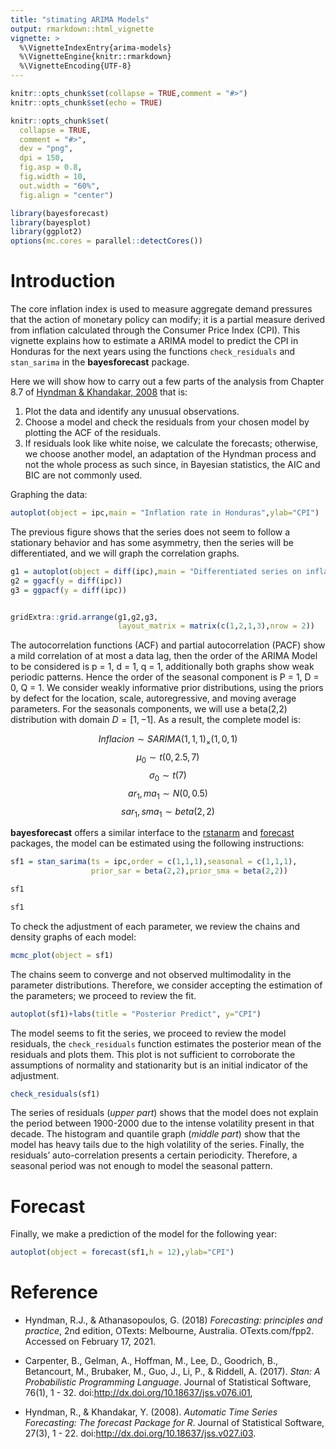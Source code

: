 ```yaml
---
title: "stimating ARIMA Models"
output: rmarkdown::html_vignette
vignette: >
  %\VignetteIndexEntry{arima-models}
  %\VignetteEngine{knitr::rmarkdown}
  %\VignetteEncoding{UTF-8}
---
```


```r
knitr::opts_chunk$set(collapse = TRUE,comment = "#>")
knitr::opts_chunk$set(echo = TRUE)

knitr::opts_chunk$set(
  collapse = TRUE,
  comment = "#>",
  dev = "png",
  dpi = 150,
  fig.asp = 0.8,
  fig.width = 10,
  out.width = "60%",
  fig.align = "center")
```


```r
library(bayesforecast)
library(bayesplot)
library(ggplot2)
options(mc.cores = parallel::detectCores())
```
# Introduction
The core inflation index is used to measure aggregate demand pressures that the action of monetary policy can modify; it is a partial measure derived from inflation calculated through the Consumer Price Index (CPI). This vignette explains how to estimate a ARIMA model to predict the CPI in Honduras for the next years using the functions <code>check_residuals</code> and <code>stan_sarima</code> in the  **bayesforecast** package.

Here we will show how to carry out a few parts of the analysis from Chapter 8.7 of <a href="http://dx.doi.org/10.18637/jss.v027.i03">Hyndman & Khandakar, 2008</a> that is:
<ol>
<li> Plot the data and identify any unusual observations.</li>
<li> Choose a model and check the residuals from your chosen model by plotting the ACF of the residuals.
<li>If residuals look like white noise, we calculate the forecasts; otherwise, we choose another model, an adaptation of the Hyndman process and not the whole process as such since, in Bayesian statistics, the AIC and BIC are not commonly used.</li>
</ol> 
Graphing the data:

```r
autoplot(object = ipc,main = "Inflation rate in Honduras",ylab="CPI")
```

The previous figure shows that the series does not seem to follow a stationary behavior and has some asymmetry, then the series will be differentiated, and we will graph the correlation graphs.

```r
g1 = autoplot(object = diff(ipc),main = "Differentiated series on inflation in Honduras",y = "CPI")
g2 = ggacf(y = diff(ipc))
g3 = ggpacf(y = diff(ipc))


gridExtra::grid.arrange(g1,g2,g3,
                        layout_matrix = matrix(c(1,2,1,3),nrow = 2))
```

The autocorrelation functions (ACF) and partial autocorrelation (PACF) show a mild correlation of at most a data lag, then the order of the ARIMA Model to be considered is p = 1, d = 1, q = 1, additionally both graphs show weak periodic patterns. Hence the order of the seasonal component is P = 1, D = 0, Q = 1. We consider weakly informative prior distributions, using the priors by defect for the location, scale, autoregressive, and moving average parameters. For the seasonals components, we will use a beta(2,2) distribution with domain $D = [1,-1]$. As a result, the complete model is:


$$Inflacion \sim SARIMA(1,1,1)_\times(1,0,1)$$
$$\mu_0 \sim t(0,2.5,7)$$
$$\sigma_0 \sim t(7)$$
$$ar_1, ma_1 \sim N(0,0.5)$$
$$sar_1,sma_1 \sim beta(2,2)$$



**bayesforecast** offers a similar interface to the [rstanarm](https://mc-stan.org/rstanarm/) and [forecast](https://github.com/robjhyndman/forecast) packages, the model can be estimated using the following instructions:

```r
sf1 = stan_sarima(ts = ipc,order = c(1,1,1),seasonal = c(1,1,1),
                  prior_sar = beta(2,2),prior_sma = beta(2,2))

sf1
```

```r
sf1
```


To check the adjustment of each parameter, we review the chains and density graphs of each model: 

```r
mcmc_plot(object = sf1)
```

The chains seem to converge and not observed multimodality in the parameter distributions. Therefore, we consider accepting the estimation of the parameters; we proceed to review the fit.

```r
autoplot(sf1)+labs(title = "Posterior Predict", y="CPI")
```

The model seems to fit the series, we proceed to review the model residuals, the <code>check_residuals</code> function estimates the posterior mean of the residuals and plots them. This plot is not sufficient to corroborate the assumptions of normality and stationarity but is an initial indicator of the adjustment.

```r
check_residuals(sf1)
```

The series of residuals (*upper part*) shows that the model does not explain the period between 1900-2000 due to the intense volatility present in that decade. The histogram and quantile graph (*middle part*) show that the model has heavy tails due to the high volatility of the series. Finally, the residuals' auto-correlation presents a certain periodicity. Therefore, a seasonal period was not enough to model the seasonal pattern.

# Forecast

Finally, we make a prediction of the model for the following year:

```r
autoplot(object = forecast(sf1,h = 12),ylab="CPI")
```

# Reference

 + Hyndman, R.J., & Athanasopoulos, G. (2018) *Forecasting: principles and practice*, 2nd edition, OTexts: Melbourne, Australia. OTexts.com/fpp2. Accessed on February 17, 2021.

 + Carpenter, B., Gelman, A., Hoffman, M., Lee, D., Goodrich, B., Betancourt, M., Brubaker, M., Guo, J., Li, P., & Riddell, A. (2017). *Stan: A Probabilistic Programming Language*. Journal of Statistical Software, 76(1), 1 - 32. doi:<a href="http://dx.doi.org/10.18637/jss.v076.i01">http://dx.doi.org/10.18637/jss.v076.i01</a>,

 + Hyndman, R., & Khandakar, Y. (2008). *Automatic Time Series Forecasting: The forecast Package for R*. Journal of Statistical Software, 27(3), 1 - 22. doi:<a href="http://dx.doi.org/10.18637/jss.v027.i03">http://dx.doi.org/10.18637/jss.v027.i03</a>.
 
